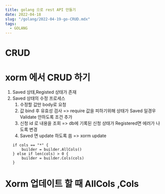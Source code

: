 ```yaml
---
title: golang 으로 rest API 만들기
date: 2022-04-18
slug: "/golang/2022-04-19-go-CRUD.mdx"
tags:
  - GOLANG
---
```



# CRUD

# xorm 에서 CRUD 하기

1. Saved 상태,Registed 상태가 존재
2. Saved 상태의 수정 프로세스
	1. 수정할 값만 body로 요청
	2. 값 bind 후 유효성 검사 => require 값을 피하기위해 상태가 Saved 일경우 Validate 안하도록 조건 추가
	2. 신청 id 로 내용을 조회  => db에 기록된 신청 상태가 Registered면 에러가 나도록 변경
	3. Saved 면 update 하도록 씀
	=> xorm update
	```
	if cols == "*" {
		builder = builder.AllCols()
	} else if len(cols) > 0 {
		builder = builder.Cols(cols)
	}

	```
  
  # Xorm 업데이트 할 때 AllCols ,Cols
